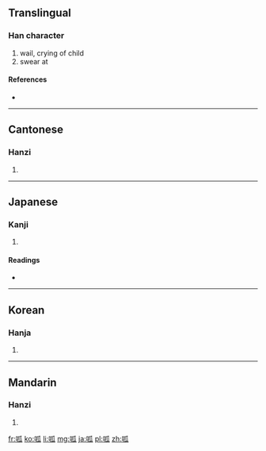 {{also|哌}}
==Translingual==

===Han character===
{{Han char|rn=30|rad=口|as=05|sn=8|four=6203<sub>0</sub>|canj=口竹女人 (RHVO)}}

# wail, crying of child
# swear at

====References====
* {{Han ref|kx=0182.100|dkj=03454|dj=0401.130|hdz=10604.100|uh=5471|ud=21617|bh=A94B|bd=43339}}

----

==Cantonese==

===Hanzi===
{{yue-hanzi|jyut=|y=gu1, gwa1 gwa2}}

# {{defn|Cantonese|sort=口05}}

----

==Japanese==

===Kanji===
{{ja-kanji|grade=|rs=口05}}

# {{defn|Japanese|sort=口05}}

====Readings====
* {{ja-readings|on=[[こ]] (ko)|kun=}}

----

==Korean==

===Hanja===
{{ko-hanja|hangeul=고|rv=go|mr=ko}}

# {{defn|Korean|sort=口05}}

----

==Mandarin==

===Hanzi===
{{cmn-hanzi|pin=[[gū]] ([[gu1]])|wg=ku<sup>1</sup>}}

# {{defn|Mandarin|sort=口05}}

[[fr:呱]]
[[ko:呱]]
[[li:呱]]
[[mg:呱]]
[[ja:呱]]
[[pl:呱]]
[[zh:呱]]